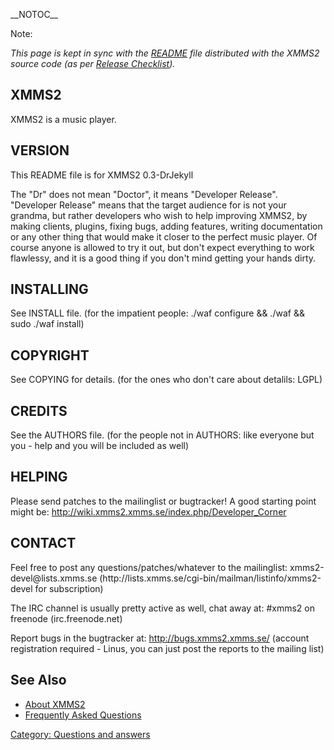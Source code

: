 __NOTOC__

;Note:
''This page is kept in sync with the [http://git.xmms.se/?p=xmms2-stable.git;a=blob;f=README README] file distributed with the XMMS2 source code (as per [[Release Checklist]]).''

==XMMS2==

XMMS2 is a music player.

<insert one line sales pitch here>


==VERSION==

This README file is for XMMS2 0.3-DrJekyll

The "Dr" does not mean "Doctor", it means "Developer Release".
"Developer Release" means that the target audience for is not
your grandma, but rather developers who wish to help improving
XMMS2, by making clients, plugins, fixing bugs, adding features,
writing documentation or any other thing that would make it
closer to the perfect music player. Of course anyone is allowed
to try it out, but don't expect everything to work flawlessy,
and it is a good thing if you don't mind getting your hands
dirty.


==INSTALLING==

See INSTALL file. (for the impatient people: ./waf configure && ./waf && sudo ./waf install)


==COPYRIGHT==

See COPYING for details. (for the ones who don't care about detalils: LGPL)


==CREDITS==

See the AUTHORS file. (for the people not in AUTHORS: like everyone but you - help and you will be included as well)


==HELPING==

Please send patches to the mailinglist or bugtracker! A good starting point might be: http://wiki.xmms2.xmms.se/index.php/Developer_Corner


==CONTACT==

Feel free to post any questions/patches/whatever to the mailinglist: xmms2-devel@lists.xmms.se (http://lists.xmms.se/cgi-bin/mailman/listinfo/xmms2-devel for subscription)

The IRC channel is usually pretty active as well, chat away at: #xmms2 on freenode (irc.freenode.net)

Report bugs in the bugtracker at: http://bugs.xmms2.xmms.se/ (account registration required - 
Linus, you can just post the reports to the mailing list)

== See Also ==
* [[About|About XMMS2]]
* [[FAQ|Frequently Asked Questions]]

[[Category: Questions and answers]]